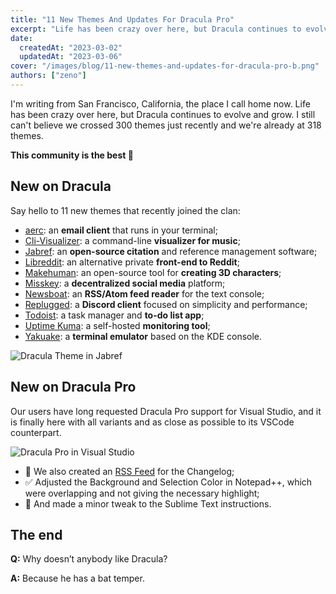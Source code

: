 ```yaml
---
title: "11 New Themes And Updates For Dracula Pro"
excerpt: "Life has been crazy over here, but Dracula continues to evolve and grow."
date:
  createdAt: "2023-03-02"
  updatedAt: "2023-03-06"
cover: "/images/blog/11-new-themes-and-updates-for-dracula-pro-b.png"
authors: ["zeno"]
---
```


I'm writing from San Francisco, California, the place I call home now. Life has been crazy over here, but Dracula continues to evolve and grow. I still can't believe we crossed 300 themes just recently and we're already at 318 themes.

**This community is the best 💜**

## New on Dracula

Say hello to 11 new themes that recently joined the clan:

- [aerc](/aerc): an **email client** that runs in your terminal;
- [Cli-Visualizer](/cli-visualizer): a command-line **visualizer for music**;
- [Jabref](/jabref): an **open-source citation** and reference management software;
- [Libreddit](/libreddit): an alternative private **front-end to Reddit**;
- [Makehuman](/makehuman): an open-source tool for **creating 3D characters**;
- [Misskey](/misskey): a **decentralized social media** platform;
- [Newsboat](/newsboat): an **RSS/Atom feed reader** for the text console;
- [Replugged](/replugged): a **Discord client** focused on simplicity and performance;
- [Todoist](/todoist): a task manager and **to-do list app**;
- [Uptime Kuma](/uptime-kuma): a self-hosted **monitoring tool**;
- [Yakuake](/yakuake): a **terminal emulator** based on the KDE console.

![Dracula Theme in Jabref](/images/blog/11-new-themes-and-updates-for-dracula-pro-a.png)

## New on Dracula Pro

Our users have long requested Dracula Pro support for Visual Studio, and it is finally here with all variants and as close as possible to its VSCode counterpart.

![Dracula Pro in Visual Studio](/images/blog/11-new-themes-and-updates-for-dracula-pro-b.png)

- 📰 We also created an [RSS Feed](/changelog-rss.xml) for the Changelog;
- ✅ Adjusted the Background and Selection Color in Notepad++, which were overlapping and not giving the necessary highlight;
- 🎯 And made a minor tweak to the Sublime Text instructions.

## The end

**Q:** Why doesn’t anybody like Dracula?

**A:** Because he has a bat temper.
